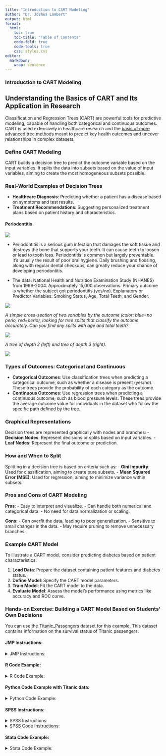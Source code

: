 ```yaml
---
title: "Introduction to CART Modeling"
author: "Dr. Joshua Lambert"
output: html
format:
  html:
    toc: true
    toc-title: "Table of Contents"
    code-fold: true
    code-tools: true 
    css: styles.css
editor: 
  markdown: 
    wrap: sentence
---
```


### Introduction to CART Modeling

## Understanding the Basics of CART and Its Application in Research

Classification and Regression Trees (CART) are powerful tools for predictive modeling, capable of handling both categorical and continuous outcomes.
CART is used extensively in healthcare research and the [basis of more advanced tree methods](https://blog.dataiku.com/tree-based-models-how-they-work-in-plain-english) meant to predict key health outcomes and uncover relationships in complex datasets.

### Define CART Modeling

CART builds a decision tree to predict the outcome variable based on the input variables.
It splits the data into subsets based on the value of input variables, aiming to create the most homogeneous subsets possible.

### Real-World Examples of Decision Trees

-   **Healthcare Diagnosis**: Predicting whether a patient has a disease based on symptoms and test results.
-   **Treatment Recommendations**: Suggesting personalized treatment plans based on patient history and characteristics.

#### Periodontitis

![](images/gum-disease-graphic.jpeg)

-   Periodontitis is a serious gum infection that damages the soft tissue and destroys the bone that supports your teeth. It can cause teeth to loosen or lead to tooth loss. Periodontitis is common but largely preventable. It's usually the result of poor oral hygiene. Daily brushing and flossing, along with regular dental checkups, can greatly reduce your chance of developing periodontitis.

- The data: National Health and Nutrition Examination Study (NHANES) from 1999-2004. Approximately 15,000 observations. Primary outcome is whether the subject got periodontitis (yes/no). Explanatory or Predictor Variables: Smoking Status, Age, Total Teeth, and Gender.


![](images/cart2.png)

*A simple cross-section of two variables by the outcome (color: blue=no perio, red=perio), looking for tree splits that classify the outcome accurately. Can you find any splits with age and total teeth?*

![](images/cart1.png)

*A tree of depth 2 (left) and tree of depth 3 (right).*

![](images/cart3.png)




### Types of Outcomes: Categorical and Continuous

-   **Categorical Outcomes**: Use classification trees when predicting a categorical outcome, such as whether a disease is present (yes/no). These trees provide the probability of each category as the outcome.
-   **Continuous Outcomes**: Use regression trees when predicting a continuous outcome, such as blood pressure levels. These trees provide the average outcome value for individuals in the dataset who follow the specific path defined by the tree.

### Graphical Representations

Decision trees are represented graphically with nodes and branches: - **Decision Nodes**: Represent decisions or splits based on input variables.
- **Leaf Nodes**: Represent the final outcome or prediction.

### How and When to Split

Splitting in a decision tree is based on criteria such as: - **Gini Impurity**: Used for classification, aiming to create pure subsets.
- **Mean Squared Error (MSE)**: Used for regression, aiming to minimize variance within subsets.

### Pros and Cons of CART Modeling

**Pros**: - Easy to interpret and visualize.
- Can handle both numerical and categorical data.
- No need for data normalization or scaling.

**Cons**: - Can overfit the data, leading to poor generalization.
- Sensitive to small changes in the data.
- May require pruning to remove unnecessary branches.

### Example CART Model

To illustrate a CART model, consider predicting diabetes based on patient characteristics:

1.  **Load Data**: Prepare the dataset containing patient features and diabetes status.
2.  **Define Model**: Specify the CART model parameters.
3.  **Train Model**: Fit the CART model to the data.
4.  **Evaluate Model**: Assess the model's performance using metrics like accuracy and ROC curve.

### Hands-on Exercise: Building a CART Model Based on Students' Own Decisions

You can use the <a href="Titanic_Passengers.csv" download>Titanic_Passengers</a> dataset for this example.
This dataset contains information on the survival status of Titanic passengers.

#### JMP Instructions:

<details>

<summary>JMP Instructions:</summary>

<ul>

<li>Go to <code>Analyze</code> \> <code>Predictive Modeling</code> \> <code>Partition</code>.</li>

<li>Select the response variable and predictor variables.</li>

<li>Click <code>OK</code> to build the tree.</li>

</ul>

</details>

#### R Code Example:

<details>

<summary>R Code Example:</summary>

<ul>

<li>

```{=html}
<pre>
        # Load necessary libraries
        library(rpart)
        library(rpart.plot)

        # Load the dataset
        Passengers <- read.csv("Titanic_Passengers.csv") # adust path
      
        
        # Define the CART model
        model <- rpart(Survived ~ Sex+Age+Passenger.Class+Port, 
        data = Passengers , method = "class")

        # Plot the decision tree
        rpart.plot(model)
      </pre>
```
</li>

</ul>

</details>

#### Python Code Example with Titanic data:

<details>

<summary>Python Code Example:</summary>

<ul>

<li>

```{=html}
<pre>
        from sklearn.tree import DecisionTreeClassifier
        from sklearn import tree
        import pandas as pd

        # Load the dataset
        passengers = pd.read_csv('Titanic_Passengers.csv')
        X = passengers[['Sex', 'Age', 'Passenger.Class', 'Port']]
        y = passengers['Survived']

        # Define the CART model
        model = DecisionTreeClassifier()

        # Train the model
        model.fit(X, y)

        # Plot the decision tree
        tree.plot_tree(model)
      </pre>
```
</li>

</ul>

</details>

#### SPSS Instructions:

<details>

<summary>SPSS Instructions:</summary>

<ul>

<li>Go to <code>Analyze</code> \> <code>Classify</code> \> <code>Tree</code>.</li>

<li>Select the dependent variable and independent variables.</li>

<li>Choose the type of tree (e.g., CHAID, CRT).</li>

<li>Click <code>OK</code> to run the analysis.</li>

</ul>

</details>


<details>

<summary>SPSS Code Instructions:</summary>

<ul>

<li>

```{=html}
<pre>

* Use SPSS inbuilt customer data as an example (modify the file path)
GET 
  FILE='C:\Program Files\IBM\SPSS\Statistics\22\Samples\English\customer_subset.sav'. 

* Decision Tree Dependent: home ownership ,Indep VARS  education age and income 

TREE homeown [n] BY ed [s] age [s] inccat [o] 
  /TREE DISPLAY=TOPDOWN NODES=STATISTICS BRANCHSTATISTICS=YES NODEDEFS=YES SCALE=AUTO
  /DEPCATEGORIES USEVALUES=[0 1]
  /PRINT MODELSUMMARY CLASSIFICATION RISK
  /METHOD TYPE=CHAID
  /GROWTHLIMIT MAXDEPTH=AUTO MINPARENTSIZE=100 MINCHILDSIZE=50
  /VALIDATION TYPE=NONE OUTPUT=BOTHSAMPLES
  /CHAID ALPHASPLIT=0.05 ALPHAMERGE=0.05 SPLITMERGED=NO CHISQUARE=PEARSON CONVERGE=0.001 
    MAXITERATIONS=100 ADJUST=BONFERRONI INTERVALS=10
  /COSTS EQUAL.
<pre>
```

</li>

</ul>

</details>


#### Stata Code Example:

<details>

<summary>Stata Code Example:</summary>

<ul>

<li>

```{=html}
<pre>
// Load the auto data in stata
sysuse auto,clear
        
// browse to see the cols and rows ofthe data
browse
        
// use the help function to review crtrees module
help(crtrees)
 
// Define and fit the CART model (regression tree) : continuous  outcome
       crtrees price trunk weight length foreign gear_ratio, seed(12345) detail tree

// Define and fit the CART model (classification tree): categorical outcome
  crtrees foreign price trunk weight length gear_ratio,classification impurity(gini)tree
        
      </pre>
```
</li>

</ul>

</details>
